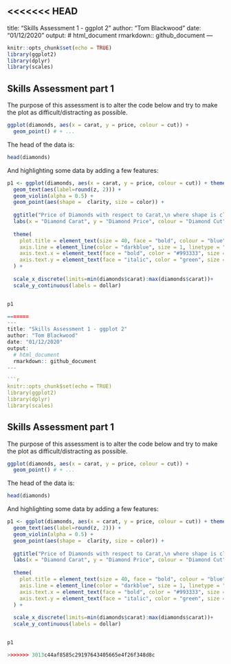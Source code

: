 <<<<<<< HEAD
---
title: "Skills Assessment 1 - ggplot 2"
author: "Tom Blackwood"
date: "01/12/2020"
output: 
  # html_document
  rmarkdown:: github_document
---

```r
knitr::opts_chunk$set(echo = TRUE)
library(ggplot2)
library(dplyr)
library(scales)
```

## Skills Assessment part 1

The purpose of this assessment is to alter the code below and try to make the plot as difficult/distracting as possible.

```r
ggplot(diamonds, aes(x = carat, y = price, colour = cut)) + 
  geom_point() # + ...
```

The head of the data is:

```r
head(diamonds) 
```

And highlighting some data by adding a few features:

```r

p1 <- ggplot(diamonds, aes(x = carat, y = price, colour = cut)) + theme_bw() +
  geom_text(aes(label=round(z, 2))) +
  geom_violin(alpha = 0.5) +
  geom_point(aes(shape =  clarity, size = color)) + 
  
  ggtitle("Price of Diamonds with respect to Carat,\n where shape is clarity and size is color") +
  labs(x = "Diamond Carat", y = "Diamond Price", colour = "Diamond Cut") + 
  
  theme(
    plot.title = element_text(size = 40, face = "bold", colour = "blue", hjust = 0.5),
    axis.line = element_line(color = "darkblue", size = 1, linetype = "solid"),
    axis.text.x = element_text(face = "bold", color = "#993333", size = 20, angle = 90, hjust = 0.5),
    axis.text.y = element_text(face = "italic", color = "green", size = 12, angle = 45)
  ) +
  
  scale_x_discrete(limits=min(diamonds$carat):max(diamonds$carat))+
  scale_y_continuous(labels = dollar)


p1

=======
---
title: "Skills Assessment 1 - ggplot 2"
author: "Tom Blackwood"
date: "01/12/2020"
output: 
  # html_document
  rmarkdown:: github_document
---

```r
knitr::opts_chunk$set(echo = TRUE)
library(ggplot2)
library(dplyr)
library(scales)
```

## Skills Assessment part 1

The purpose of this assessment is to alter the code below and try to make the plot as difficult/distracting as possible.

```r
ggplot(diamonds, aes(x = carat, y = price, colour = cut)) + 
  geom_point() # + ...
```

The head of the data is:

```r
head(diamonds) 
```

And highlighting some data by adding a few features:

```r

p1 <- ggplot(diamonds, aes(x = carat, y = price, colour = cut)) + theme_bw() +
  geom_text(aes(label=round(z, 2))) +
  geom_violin(alpha = 0.5) +
  geom_point(aes(shape =  clarity, size = color)) + 
  
  ggtitle("Price of Diamonds with respect to Carat,\n where shape is clarity and size is color") +
  labs(x = "Diamond Carat", y = "Diamond Price", colour = "Diamond Cut") + 
  
  theme(
    plot.title = element_text(size = 40, face = "bold", colour = "blue", hjust = 0.5),
    axis.line = element_line(color = "darkblue", size = 1, linetype = "solid"),
    axis.text.x = element_text(face = "bold", color = "#993333", size = 20, angle = 90, hjust = 0.5),
    axis.text.y = element_text(face = "italic", color = "green", size = 12, angle = 45)
  ) +
  
  scale_x_discrete(limits=min(diamonds$carat):max(diamonds$carat))+
  scale_y_continuous(labels = dollar)


p1

>>>>>>> 3013c44af8585c29197643405665e4f26f348d8c
```